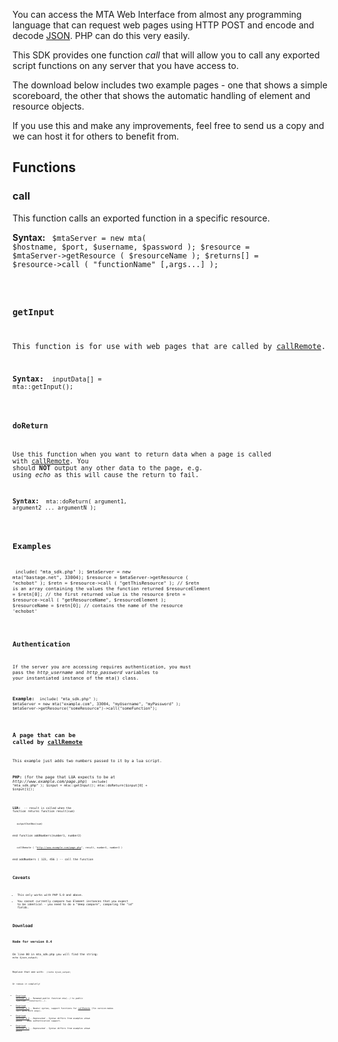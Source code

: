 
You can access the MTA Web Interface from almost any programming language that can request web pages using HTTP POST and encode and decode [[/JSON.md|JSON]]. PHP can do this very easily. 

This SDK provides one function ''call'' that will allow you to call any exported script functions on any server that you have access to.

The download below includes two example pages - one that shows a simple scoreboard, the other that shows the automatic handling of element and resource objects.

If you use this and make any improvements, feel free to send us a copy and we can host it for others to benefit from.

==Functions==
===call===
This function calls an exported function in a specific resource.

'''Syntax:'''
<code lang="php">
$mtaServer = new mta( $hostname, $port, $username, $password );
$resource = $mtaServer->getResource ( $resourceName );
$returns[] = $resource->call ( "functionName" [,args...] );
</syntaxhighlight>

===getInput===
This function is for use with web pages that are called by [[/callRemote.md|callRemote]].

'''Syntax:'''
<code lang="php">
inputData[] = mta::getInput();
</syntaxhighlight>

===doReturn===
Use this function when you want to return data when a page is called with [[/callRemote.md|callRemote]]. You should '''NOT''' output any other data to the page, e.g. using ''echo'' as this will cause the return to fail.

'''Syntax:'''
<code lang="php">
mta::doReturn( argument1, argument2 ... argumentN );
</syntaxhighlight>

==Examples==
<code lang="php">
include( "mta_sdk.php" );
$mtaServer = new mta("bastage.net", 33004);
$resource = $mtaServer->getResource ( "echobot" );
$retn = $resource->call ( "getThisResource" ); // $retn is an array containing the values the function returned
$resourceElement = $retn[0]; // the first returned value is the resource
$retn = $resource->call ( "getResourceName", $resourceElement ); 
$resourceName = $retn[0]; // contains the name of the resource 'echobot'
</syntaxhighlight>

==Authentication==
If the server you are accessing requires authentication, you must pass the ''http_username'' and ''http_password'' variables to your instantiated instance of the mta() class.

'''Example:'''
<code lang="php">
include( "mta_sdk.php" );
$mtaServer = new mta("example.com", 33004, "myUsername", "myPassword" );
$mtaServer->getResource("someResource")->call("someFunction");
</syntaxhighlight>

==A page that can be called by [[/callRemote.md|callRemote]]==
This example just adds two numbers passed to it by a lua script.

'''PHP:''' (for the page that LUA expects to be at ''<nowiki>http://www.example.com/page.php</nowiki>'')
<code lang="php">
include( "mta_sdk.php" );
$input = mta::getInput();
mta::doReturn($input[0] + $input[1]);
</syntaxhighlight>
'''LUA:'''
<code lang="lua">
-- result is called when the function returns
function result(sum)
    outputChatBox(sum)
end
function addNumbers(number1, number2)
    callRemote ( "http://www.example.com/page.php", result, number1, number2 )
end 
addNumbers ( 123, 456 ) -- call the function
</syntaxhighlight>

==Caveats==
* This only works with PHP 5.0 and above.
* You cannot currently compare two Element instances that you expect to be identical - you need to do a "deep compare", comparing the "id" fields.

==Download==
=== Node for version 0.4 ===
On line 80 in mta_sdk.php you will find the string:
<code lang="php">
echo $json_output;
</syntaxhighlight>

Replace that one with:
<code lang="php">
//echo $json_output;
</syntaxhighlight>

Or remove it completly!

*[http://code.opencoding.net/mta/mtaphpsdk_0.4.zip Download Version 0.4] - Renamed ''public function mta(..)'' to ''public function __construct(..)''.
*[http://code.opencoding.net/mta/mtaphpsdk_0.3_fix.zip Download Version 0.3] - Neater syntax, support functions for [[/callRemote.md|callRemote]] (fix version makes call work with args).
*[http://misc.opencoding.net/mta/mtaphpsdk_0.2.zip Download Version 0.2] -  ''Deprecated - Syntax differs from examples shown above.'' - Adds authentication support.
*[http://misc.opencoding.net/mta/mtaphpsdk_0.1.zip Download Version 0.1] - ''Deprecated - Syntax differs from examples shown above.''
